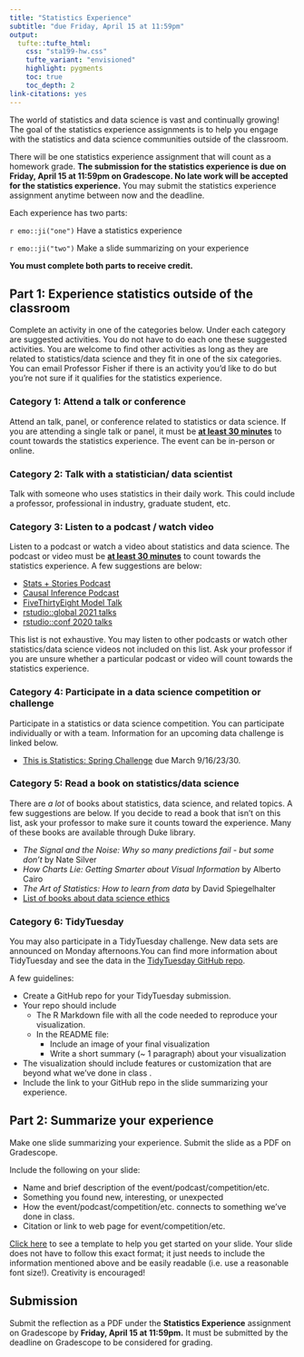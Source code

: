```yaml
---
title: "Statistics Experience"
subtitle: "due Friday, April 15 at 11:59pm"
output: 
  tufte::tufte_html:
    css: "sta199-hw.css"
    tufte_variant: "envisioned"
    highlight: pygments
    toc: true
    toc_depth: 2
link-citations: yes
---   
```


The world of statistics and data science is vast and continually growing! The goal of the statistics experience assignments is to help you engage with the statistics and data science communities outside of the classroom.

There will be one statistics experience assignment that will count as a homework grade. **The submission for the statistics experience is due on Friday, April 15 at 11:59pm on Gradescope. No late work will be accepted for the statistics experience.** You may submit the statistics experience assignment anytime between now and the deadline. 

Each experience has two parts:

`r emo::ji("one")` Have a statistics experience

`r emo::ji("two")` Make a slide summarizing on your experience

**You must complete both parts to receive credit.**


## Part 1: Experience statistics outside of the classroom 

Complete an activity in one of the categories below. Under each category are suggested activities. You  do not have to do each one these suggested activities. You are welcome to find other activities as long as they are related to statistics/data science and they fit in one of the six categories. You can email Professor Fisher if there is an activity you'd like to do but you're not sure if it qualifies for the statistics experience.

### Category 1: Attend a talk or conference

Attend an talk, panel, or conference related to statistics or data science. If you are attending a single talk or panel, it must be **<u>at least 30 minutes</u>** to count towards the statistics experience. The event can be in-person or online. 


### Category 2: Talk with a statistician/ data scientist

Talk with someone who uses statistics in their daily work. This could include a professor, professional in industry, graduate student, etc. 

### Category 3: Listen to a podcast / watch video

Listen to a podcast or watch a video about statistics and data science. The podcast or video must be **<u>at least 30 minutes</u>** to count towards the statistics experience. A few suggestions are below: 

- [Stats + Stories Podcast](https://statsandstories.net/)
- [Causal Inference Podcast](https://casualinfer.libsyn.com/)
- [FiveThirtyEight Model Talk](https://fivethirtyeight.com/tag/model-talk/)
- [rstudio::global 2021 talks](https://www.rstudio.com/resources/rstudioglobal-2021/)
- [rstudio::conf 2020 talks](https://www.rstudio.com/resources/rstudioconf-2020/)


This list is not exhaustive. You may listen to other podcasts or watch other statistics/data science videos not included on this list. Ask your professor if you are unsure whether a particular podcast or video will count towards the statistics experience.

### Category 4: Participate in a data science competition or challenge

Participate in a statistics or data science competition. You can participate individually or with a team. Information for an upcoming data challenge is linked below.

- [This is Statistics: Spring Challenge](https://thisisstatistics.org/dataviz-headline-challenge/) due March 9/16/23/30.


### Category 5: Read a book on statistics/data science

There are *a lot* of books about statistics, data science, and related topics. A few suggestions are below. If you decide to read a book that isn't on this list, ask your professor to make sure it counts toward the experience. Many of these books are available through Duke library.

- *The Signal and the Noise: Why so many predictions fail - but some don't* by Nate Silver
- *How Charts Lie: Getting Smarter about Visual Information* by Alberto Cairo
- *The Art of Statistics: How to learn from data* by David Spiegelhalter
- [List of books about data science ethics](https://teachdatascience.com/bookclub/)

### Category 6: TidyTuesday 

You may also participate in a TidyTuesday challenge. New data sets are announced on Monday afternoons.You can find more information about TidyTuesday and see the data in the [TidyTuesday GitHub repo](https://github.com/rfordatascience/tidytuesday). 

A few guidelines: 

- Create a GitHub repo for your TidyTuesday submission.
- Your repo should include 
  - The R Markdown file with all the code needed to reproduce your visualization. 
  - In the README file:
    - Include an image of your final visualization 
    - Write a short summary (~ 1 paragraph) about your visualization
- The visualization should include features or customization that are beyond what we've done in class . 
- Include the link to your GitHub repo in the slide summarizing your experience.


## Part 2: Summarize your experience

Make one slide summarizing your experience. Submit the slide as a PDF on Gradescope. 

Include the following on your slide:

- Name and brief description of the event/podcast/competition/etc.
- Something you found new, interesting, or unexpected
- How the event/podcast/competition/etc. connects to something we've done in class.
- Citation or link to web page for event/competition/etc.

[Click here](https://docs.google.com/presentation/d/1O4McwUlZLJCKeDgEr1ek79kscGnjEeUW85Y4HCTI_No/edit?usp=sharing) to see a template to help you get started on your slide. Your slide does not have to follow this exact format; it just needs to include the information mentioned above and be easily readable (i.e. use a reasonable font size!). Creativity is encouraged!


## Submission 

Submit the reflection as a PDF under the  **Statistics Experience** assignment on Gradescope by **Friday, April 15 at 11:59pm.** It must be submitted by the deadline on Gradescope to be considered for grading.
